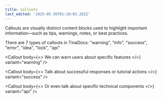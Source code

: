 ```yaml
---
title: Callouts
last_edited: '2025-05-26T01:20:03.282Z'
---
```


Callouts are visually distinct content blocks used to highlight important information—such as tips, warnings, notes, or best practices.

There are 7 types of callouts in TinaDocs: "warning", "info", "success", "error", "idea", "lock", "api"

<Callout
  body={<>
    We can warn users about specific features
  </>}
  variant="warning"
/>

<Callout
  body={<>
    Talk about successful responses or tutorial actions
  </>}
  variant="success"
/>

<Callout
  body={<>
    Or even talk about specific technical components
  </>}
  variant="api"
/>
